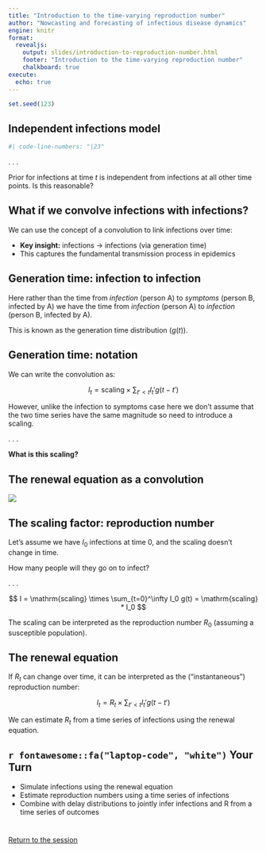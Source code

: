 ```yaml
---
title: "Introduction to the time-varying reproduction number"
author: "Nowcasting and forecasting of infectious disease dynamics"
engine: knitr
format:
  revealjs:
    output: slides/introduction-to-reproduction-number.html
    footer: "Introduction to the time-varying reproduction number"
    chalkboard: true
execute:
  echo: true
---
```


```r
set.seed(123)
```

## Independent infections model {.smaller}

```stan
#| code-line-numbers: "|23"
```

. . .

Prior for infections at time $t$ is independent from infections at all other time points.
Is this reasonable?

## What if we convolve infections with infections?

We can use the concept of a convolution to link infections over time:

- **Key insight:** infections → infections (via generation time)
- This captures the fundamental transmission process in epidemics

## Generation time: infection to infection

Here rather than the time from *infection* (person A) to *symptoms* (person B, infected by A) we have the time from *infection* (person A) to *infection* (person B, infected by A).

This is known as the generation time distribution ($g(t)$).

## Generation time: notation

We can write the convolution as:

$$
I_t = \mathrm{scaling} \times \sum_{t' < t} I_t' g(t - t')
$$

However, unlike the infection to symptoms case here we don't assume that the two time series have the same magnitude so need to introduce a scaling.

. . .

**What is this scaling?**

## The renewal equation as a convolution

![](figures/r_convolution_sketch.png)

## The scaling factor: reproduction number

Let's assume we have $I_0$ infections at time 0, and the scaling doesn't change in time.

How many people will they go on to infect?

. . .

$$
I = \mathrm{scaling} \times \sum_{t=0}^\infty I_0 g(t) = \mathrm{scaling} * I_0
$$

The scaling can be interpreted as the reproduction number $R_0$ (assuming a susceptible population).

## The renewal equation

If $R_t$ can change over time, it can be interpreted as the ("instantaneous") reproduction number:

$$
I_t = R_t \times \sum_{t' < t} I_t' g(t - t')
$$

We can estimate $R_t$ from a time series of infections using the renewal equation.

## `r fontawesome::fa("laptop-code", "white")` Your Turn {background-color="#447099" transition="fade-in"}

-   Simulate infections using the renewal equation
-   Estimate reproduction numbers using a time series of infections
-   Combine with delay distributions to jointly infer infections and R from a time series of outcomes

#

[Return to the session](../R-estimation-and-the-renewal-equation)
